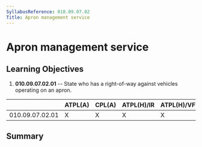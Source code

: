 ```yaml
---
SyllabusReference: 010.09.07.02
Title: Apron management service
---
```


# Apron management service

## Learning Objectives

1.  **010.09.07.02.01** -- State who has a right-of-way against vehicles
    operating on an apron.

|                 | ATPL(A) | CPL(A) | ATPL(H)/IR | ATPL(H)/VFR | CPL(H) | IR  | CBIR(A) |
| --------------- | ------- | ------ | ---------- | ----------- | ------ | --- | ------- |
| 010.09.07.02.01 | X       | X      | X          | X           | X      | X   |         |

## Summary
